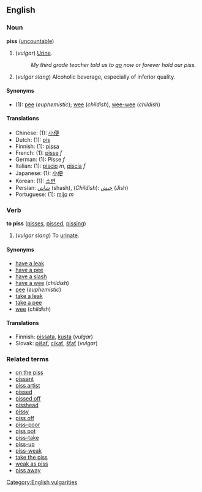 ==English==
===Noun===
'''piss''' ([[uncountable]])

#(''vulgar'') [[Urine]]. 
#:''My third grade teacher told us to [[go]] now or forever hold our piss.''
#(''vulgar slang'') Alcoholic beverage, especially of inferior quality.

====Synonyms====
*(1): [[pee]] (''euphemistic''); [[wee]] (''childish''), [[wee-wee]] (''childish'')

====Translations====
*Chinese: (1): [[小便]]
*Dutch: (1): [[pis]]
*Finnish: (1): [[pissa]]
*French: (1): [[pisse]] ''f''
*German: (1): Pisse ''f''
*Italian: (1): [[piscio]] ''m'', [[piscia]] ''f''
*Japanese: (1): [[小便]]
*Korean: (1): [[소변]]
*Persian: [[شاش]] (shash), (''Childish''): [[جیش]] (Jish)
*Portuguese: (1): [[mijo]] ''m''

=== Verb ===
'''to piss''' ([[pisses]], [[pissed]], [[pissing]])

#(''vulgar slang'') To [[urinate]].

====Synonyms====
*[[have a leak]]
*[[have a pee]]
*[[have a slash]]
*[[have a wee]] (''childish'')
*[[pee]] (''euphemistic'')
*[[take a leak]]
*[[take a pee]]
*[[wee]] (''childish'')

==== Translations ====
*Finnish: [[pissata]], [[kusta]] (''vulgar'')
*Slovak: [[pišať]], [[cikať]], [[šťať]] (''vulgar'')

===Related terms===
*[[on the piss]]
*[[pissant]]<!-- is it related? -->
*[[piss artist]]
*[[pissed]]
*[[pissed off]]
*[[pisshead]]
*[[pissy]]
*[[piss off]] <!-- which will include "piss somebody off"-->
*[[piss-poor]]
*[[piss pot]]
*[[piss-take]]
*[[piss-up]]
*[[piss-weak]]
*[[take the piss]]
*[[weak as piss]]
*[[piss away]]

[[Category:English vulgarities]]